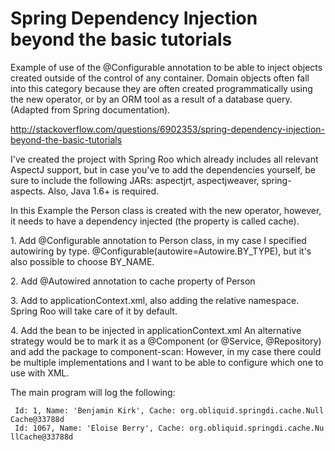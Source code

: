 = Spring Dependency Injection beyond the basic tutorials =

Example of use of the @Configurable annotation to be able to inject objects created outside of
the control of any container. Domain objects often fall into this category because they are
often created programmatically using the new operator, or by an ORM tool as a result of a
database query. (Adapted from Spring documentation).

http://stackoverflow.com/questions/6902353/spring-dependency-injection-beyond-the-basic-tutorials

I've created the project with Spring Roo which already includes all relevant AspectJ support, but 
in case you've to add the dependencies yourself, be sure to include the following JARs: aspectjrt,
aspectjweaver, spring-aspects. Also, Java 1.6+ is required.

In this Example the Person class is created with the new operator, however, it needs to have a
dependency injected (the property is called cache).

1. Add @Configurable annotation to Person class, in my case I specified autowiring by type.
@Configurable(autowire=Autowire.BY_TYPE), but it's also possible to choose BY_NAME.

2. Add @Autowired annotation to cache property of Person

3. Add <context:spring-configured/> to applicationContext.xml, also adding the relative namespace.
Spring Roo will take care of it by default.

4. Add the bean to be injected in applicationContext.xml
<bean id="myCache" class="org.obliquid.springdi.cache.NullCache"/>
An alternative strategy would be to mark it as a @Component (or @Service, @Repository) and add
the package to component-scan:
<context:component-scan base-package="org.obliquid.springdi"/>
However, in my case there could be multiple implementations and I want to be able to configure
which one to use with XML.

The main program will log the following:

  Id: 1, Name: 'Benjamin Kirk', Cache: org.obliquid.springdi.cache.NullCache@33788d
  Id: 1067, Name: 'Eloise Berry', Cache: org.obliquid.springdi.cache.NullCache@33788d


